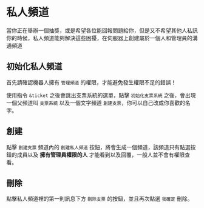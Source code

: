 # 私人頻道


當你正在舉辦一個抽獎，或是希望各位能回報問題給你，但是又不希望其他人私訊你的時候，私人頻道能夠解決這些困擾，在伺服器上創建屬於一個人和管理員的溝通頻道

## 初始化私人頻道

首先請確認機器人擁有 `管理頻道` 的權限，才能避免發生權限不足的錯誤！

使用指令 `&ticket` 之後會跳出支票系統的選單，點擊 `初始化支票系統` 之後，會出現一個父頻道叫 `支票系統` 以及一個文字頻道 `創建支票`，你可以自己改成你喜歡的名字。

<Adsense />

## 創建

點擊 `創建支票` 頻道內的 `創建私人頻道` 按鈕，將會生成一個頻道，該頻道只有點選按鈕的成員以及 **擁有管理員權限的人** 才能看到以及回覆，一般人並不會有權限查看。

## 刪除

點擊私人頻道裡的第一則訊息下方 `刪除支票` 的按鈕，並且再次點選 `我確定` 刪除。

<Adsense />
